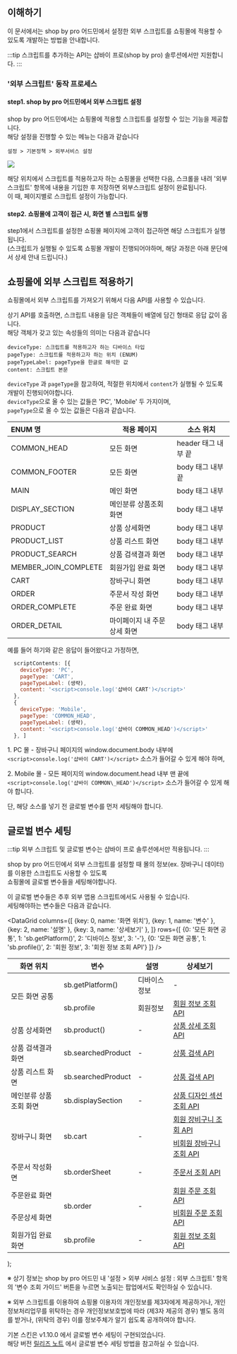 ## 이해하기

이 문서에서는 shop by pro 어드민에서 설정한 외부 스크립트를 쇼핑몰에 적용할 수 있도록 개발하는 방법을 안내합니다.

:::tip
스크립트를 추가하는 API는 샵바이 프로(shop by pro) 솔루션에서만 지원합니다.
:::

### '외부 스크립트' 동작 프로세스

#### step1. shop by pro 어드민에서 외부 스크립트 설정

shop by pro 어드민에서는 쇼핑몰에 적용할 스크립트를 설정할 수 있는 기능을 제공합니다.  
해당 설정을 진행할 수 있는 메뉴는 다음과 같습니다

```
설정 > 기본정책 > 외부서비스 설정
```

![](https://shopby.works/outside1.png?c73fcb6bc4de3d8f0cf327e4a47103c0)

해당 위치에서 스크립트를 적용하고자 하는 쇼핑몰을 선택한 다음, 스크롤을 내려 '외부 스크립트' 항목에 내용을 기입한 후 저장하면 외부스크립트 설정이 완료됩니다.  
이 때, 페이지별로 스크립트 설정이 가능합니다.

#### step2. 쇼핑몰에 고객이 접근 시, 화면 별 스크립트 실행

step1에서 스크립트를 설정한 쇼핑몰 페이지에 고객이 접근하면 해당 스크립트가 실행됩니다.  
(스크립트가 실행될 수 있도록 쇼핑몰 개발이 진행되어야하며, 해당 과정은 아래 문단에서 상세 안내 드립니다.)

## 쇼핑몰에 외부 스크립트 적용하기

쇼핑몰에서 외부 스크립트를 가져오기 위해서 다음 API를 사용할 수 있습니다.

<SwaggerConnector 
  method="get"
  title="외부스크립트 조회하기"
  url="/page/scripts"
  description="쇼핑몰에서 사용 중인 외부 스크립트 리스트를 불러옵니다."
/>

상기 API를 호출하면, 스크립트 내용을 담은 객체들이 배열에 담긴 형태로 응답 값이 옵니다.  
해당 객체가 갖고 있는 속성들의 의미는 다음과 같습니다

```
deviceType: 스크립트를 적용하고자 하는 디바이스 타입
pageType: 스크립트를 적용하고자 하는 위치 (ENUM)
pageTypeLabel: pageType을 한글로 해석한 값
content: 스크립트 본문
```

`deviceType` 과 `pageType`을 참고하여, 적절한 위치에서 `content`가 실행될 수 있도록 개발이 진행되어야합니다.  
`deviceType`으로 올 수 있는 값들은 'PC', 'Mobile' 두 가지이며,  
`pageType`으로 올 수 있는 값들은 다음과 같습니다.

| ENUM 명 | 적용 페이지 | 소스 위치 |
|:--- | --- | --- |
| COMMON_HEAD | 모든 화면 | header 태그 내부 끝 |
| COMMON_FOOTER | 모든 화면 | body 태그 내부 끝 |
| MAIN | 메인 화면 | body 태그 내부 |
| DISPLAY_SECTION | 메인분류 상품조회 화면 | body 태그 내부 |
| PRODUCT | 상품 상세화면 | body 태그 내부 |
| PRODUCT_LIST | 상품 리스트 화면 | body 태그 내부 |
| PRODUCT_SEARCH | 상품 검색결과 화면 | body 태그 내부 |
| MEMBER_JOIN_COMPLETE | 회원가입 완료 화면 | body 태그 내부 |
| CART | 장바구니 화면 | body 태그 내부 |
| ORDER | 주문서 작성 화면 | body 태그 내부 |
| ORDER_COMPLETE | 주문 완료 화면 | body 태그 내부 |
| ORDER_DETAIL | 마이페이지 내 주문 상세 화면 | body 태그 내부 |

예를 들어 하기와 같은 응답이 들어왔다고 가정하면,

```js
  scriptContents: [{
    deviceType: 'PC',
    pageType: 'CART',
    pageTypeLabel: (생략),
    content: '<script>console.log('샵바이 CART')</script>'
  },
  {
    deviceType: 'Mobile',
    pageType: 'COMMON_HEAD',
    pageTypeLabel: (생략),
    content: '<script>console.log('샵바이 COMMON_HEAD')</script>'
  }, ]
```

1\. PC 몰 - 장바구니 페이지의 window.document.body 내부에 `<script>console.log('샵바이 CART')</script>` 소스가 들어갈 수 있게 해야 하며,

2\. Mobile 몰 - 모든 페이지의 window.document.head 내부 맨 끝에 `<script>console.log('샵바이 COMMON\_HEAD')</script>` 소스가 들어갈 수 있게 해야 합니다.

단, 해당 소스를 넣기 전 글로벌 변수를 먼저 세팅해야 합니다.

## 글로벌 변수 세팅

:::tip
외부 스크립트 및 글로벌 변수는 샵바이 프로 솔루션에서만 적용됩니다.
:::

shop by pro 어드민에서 외부 스크립트를 설정할 때 몰의 정보(ex. 장바구니 데이터)를 이용한 스크립트도 사용할 수 있도록  
쇼핑몰에 글로벌 변수들을 세팅해야합니다.

이 글로벌 변수들은 추후 외부 앱용 스크립트에서도 사용될 수 있습니다.  
세팅해야하는 변수들은 다음과 같습니다.


<DataGrid columns={[
  {key: 0, name: '화면 위치'},
  {key: 1, name: '변수' },
  {key: 2, name: '설명' },
  {key: 3, name: '상세보기' },
]} rows={[
  {0: '모든 화면 공통', 1: 'sb.getPlatform()', 2: '디바이스 정보', 3: '-'},
  {0: '모든 화면 공통', 1: 'sb.profile()', 2: '회원 정보', 3: '회원 정보 조회 API'}
]} />

<div className="guide-table mb40">
  <table>
    <colgroup>
      <col/><col/><col/><col/>
    </colgroup>
    <thead>
      <tr>
        <th scope="col">화면 위치</th>
        <th scope="col">변수</th>
        <th scope="col">설명</th>
        <th scope="col">상세보기</th>
      </tr>
    </thead>
    <tbody>
      <tr>
        <td rowSpan="2">모든 화면 공통</td>
        <td className="v-border">sb.getPlatform()</td>
        <td>디바이스 정보</td><td className="v-border">-</td>
      </tr>
      <tr>
        <td className="v-border">sb.profile</td>
        <td className="v-border">회원정보</td>
        <td><a href="https://docs.shopby.co.kr/?url.primaryName=member/#/Profile/get-profile" rel="noopener noreferrer" target="_blank" className="link">회원 정보 조회 API</a></td>
      </tr>
      <tr>
        <td>상품 상세화면</td><td className="v-border">sb.product()</td>
        <td>-</td>
        <td className="v-border"><a href="https://docs.shopby.co.kr/?url.primaryName=product/#/Product/get-products-product" rel="noopener noreferrer" target="_blank" className="link">상품 상세 조회 API</a></td>
      </tr>
      <tr>
        <td>상품 검색결과 화면</td>
        <td className="v-border">sb.searchedProduct</td>
        <td>-</td>
        <td className="v-border"><a href="https://docs.shopby.co.kr/?url.primaryName=product/#/Product/get-products-search" rel="noopener noreferrer" target="_blank" className="link">상품 검색 API</a></td>
      </tr>
      <tr>
        <td>상품 리스트 화면</td>
        <td className="v-border">sb.searchedProduct</td>
        <td>-</td>
        <td className="v-border">
          <a href="https://docs.shopby.co.kr/?url.primaryName=product/#/Product/get-products-search" rel="noopener noreferrer" target="_blank" className="link">상품 검색 API</a></td>
        </tr>
        <tr>
          <td>메인분류 상품조회 화면</td>
          <td className="v-border">sb.displaySection</td>
          <td>-</td>
          <td className="v-border"><a href="https://docs.shopby.co.kr/?url.primaryName=display/#/ProductSection/get-sections-by-section-id" rel="noopener noreferrer" target="_blank" className="link">상품 디자인 섹션 조회 API</a></td>
        </tr>
        <tr><td rowSpan="2">장바구니 화면</td><td rowSpan="2" className="v-border">sb.cart</td><td rowSpan="2">-</td><td className="v-border"><a href="https://docs.shopby.co.kr/?url.primaryName=order/#/Cart/get-cart" rel="noopener noreferrer" target="_blank" className="link">회원 장비구니 조회 API</a></td></tr>
        <tr><td className="v-border"><a href="https://docs.shopby.co.kr/?url.primaryName=order/#/GuestOrder/post-guest-cart" rel="noopener noreferrer" target="_blank" className="link">비회원 장바구니 조회 API</a></td></tr>
        <tr><td>주문서 작성화면</td><td className="v-border">sb.orderSheet</td><td>-</td><td className="v-border"><a href="https://docs.shopby.co.kr/?url.primaryName=order/#/OrderSheet/get-order-sheet" rel="noopener noreferrer" target="_blank" className="link">주문서 조회 API</a></td></tr>
        <tr><td>주문완료 화면</td><td rowSpan="2" className="v-border">sb.order</td><td rowSpan="2">-</td><td className="v-border"><a href="https://docs.shopby.co.kr/?url.primaryName=order/#/MyOrder/get-profile-orders-order-no" rel="noopener noreferrer" target="_blank" className="link">회원 주문 조회 API</a></td></tr>
        <tr><td>주문상세 화면</td><td className="v-border"><a href="https://docs.shopby.co.kr/?url.primaryName=order/#/GuestOrder/get-guest-orders-order-no" rel="noopener noreferrer" target="_blank" className="link">비회원 주문 조회 API</a></td></tr>
        <tr><td>회원가입 완료화면</td><td className="v-border">sb.profile</td><td>-</td><td className="v-border"><a href="https://docs.shopby.co.kr/?url.primaryName=member/#/Profile/get-profile" rel="noopener noreferrer" target="_blank" className="link">회원 정보 조회 API</a></td></tr></tbody></table>
</div>
);

<Table />


※ 상기 정보는 shop by pro 어드민 내 '설정 > 외부 서비스 설정 : 외부 스크립트' 항목의 '변수 조회 가이드' 버튼을 누르면 노출되는 팝업에서도 확인하실 수 있습니다.

※ 외부 스크립트를 이용하여 쇼핑몰 이용자의 개인정보를 제3자에게 제공하거나, 개인정보처리업무를 위탁하는 경우 개인정보보호법에 따라 (제3자 제공의 경우) 별도 동의를 받거나, (위탁의 경우) 이를 정보주체가 알기 쉽도록 공개하여야 합니다.

기본 스킨은 v1.10.0 에서 글로벌 변수 세팅이 구현되었습니다.  
해당 버전 [릴리즈 노트](https://gitlab-themes.shopby.co.kr/nhn-commerce-fe/releases/shopby-pro-easy-skin/-/releases/v1.10.0) 에서 글로벌 변수 세팅 방법을 참고하실 수 있습니다.